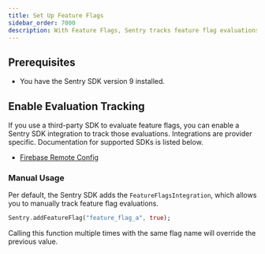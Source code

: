 ```yaml
---
title: Set Up Feature Flags
sidebar_order: 7000
description: With Feature Flags, Sentry tracks feature flag evaluations in your application, keeps an audit log feature flag changes, and reports any suspicious updates that may have caused an error.
---
```


<PlatformContent includePath="feature-flags/prerelease-alert" />

## Prerequisites

- You have the <PlatformLink to="/">Sentry SDK</PlatformLink> version 9 installed.

## Enable Evaluation Tracking

If you use a third-party SDK to evaluate feature flags, you can enable a Sentry SDK integration to track those evaluations. Integrations are provider specific. Documentation for supported SDKs is listed below.

- [Firebase Remote Config](/platforms/dart/configuration/integrations/firebase-remote-config/)

### Manual Usage

Per default, the Sentry SDK adds the `FeatureFlagsIntegration`, which allows you to manually track feature flag evaluations.

```dart
Sentry.addFeatureFlag("feature_flag_a", true);
```

Calling this function multiple times with the same flag name will override the previous value.
